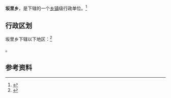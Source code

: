 {{中国乡级行政区
|景观照片文件名 = 
|景观照片描述 = 
|汉语拼音 = 
|其他语言 = 
|其他语言名称 = 
|旧称 = 
|地名出处 = 
|位置图文件名 = 
|位置图描述 = 
|自定义图片 = 
|建置时间 = 
|政府驻地 = 
|毗邻 = 
|总面积 = 
|总人口 = 
|总人口年份 = 
|户籍人口 = 
|户籍人口年份 = 
|常住人口 = 
|常住人口年份 = 
|人口密度 = 
|GDP = 
|GDP年份 = 
|邮政编码 = 
|电话区号 = 596
|官方网站 = 
|网站名称 = 
|35/06/25/200/000}}

'''坂里乡'''，是{{PRC admin/fullname|35/06/25/200/000|3}}下辖的一个[[乡镇|乡镇]]级行政单位。<ref>{{PRC admin/ref sgc|{{PRC admin/parent|35/06/25/200/000}}}}</ref>

== 行政区划 ==

坂里乡下辖以下地区：<ref>{{PRC admin/ref sgc|35/06/25/200/000}}</ref>

{{PRC admin/children|35/06/25/200/000}}。

== 参考资料 ==

{{reflist}}

{{行政区划小作品}}
{{PRC admin/navcat|35/06/25/200/000}}